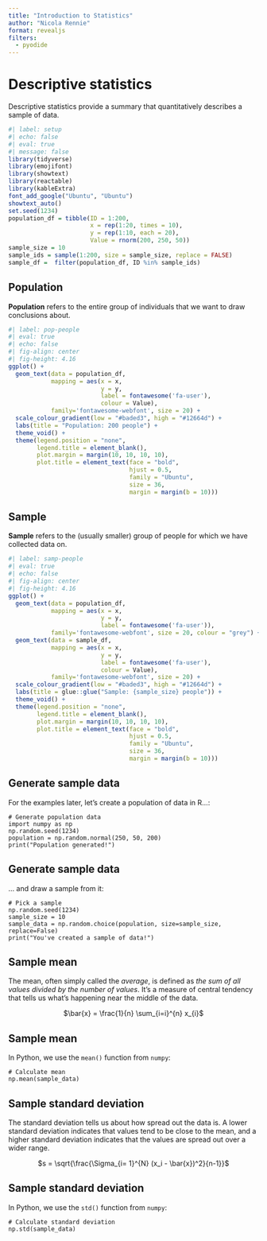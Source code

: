 ```yaml
---
title: "Introduction to Statistics"
author: "Nicola Rennie"
format: revealjs
filters:
  - pyodide
---
```


# Descriptive statistics {background-color="#1A936F"}

Descriptive statistics provide a summary that quantitatively describes a sample of data.

```r
#| label: setup
#| echo: false
#| eval: true
#| message: false
library(tidyverse)
library(emojifont)
library(showtext)
library(reactable)
library(kableExtra)
font_add_google("Ubuntu", "Ubuntu")
showtext_auto()
set.seed(1234)
population_df = tibble(ID = 1:200, 
                       x = rep(1:20, times = 10),
                       y = rep(1:10, each = 20),
                       Value = rnorm(200, 250, 50))
sample_size = 10
sample_ids = sample(1:200, size = sample_size, replace = FALSE)
sample_df =  filter(population_df, ID %in% sample_ids)
```

## Population

**Population** refers to the entire group of individuals that we want to draw conclusions about. 

```r
#| label: pop-people
#| eval: true
#| echo: false
#| fig-align: center
#| fig-height: 4.16
ggplot() +
  geom_text(data = population_df,
            mapping = aes(x = x,
                          y = y,
                          label = fontawesome('fa-user'),
                          colour = Value),
            family='fontawesome-webfont', size = 20) +
  scale_colour_gradient(low = "#baded3", high = "#12664d") +
  labs(title = "Population: 200 people") +
  theme_void() +
  theme(legend.position = "none", 
        legend.title = element_blank(),
        plot.margin = margin(10, 10, 10, 10), 
        plot.title = element_text(face = "bold",
                                  hjust = 0.5,
                                  family = "Ubuntu",
                                  size = 36,
                                  margin = margin(b = 10)))

```

## Sample

**Sample** refers to the (usually smaller) group of people for which we have collected data on.

```r
#| label: samp-people
#| eval: true
#| echo: false
#| fig-align: center
#| fig-height: 4.16
ggplot() +
  geom_text(data = population_df,
            mapping = aes(x = x,
                          y = y,
                          label = fontawesome('fa-user')),
            family='fontawesome-webfont', size = 20, colour = "grey") +
  geom_text(data = sample_df,
            mapping = aes(x = x,
                          y = y,
                          label = fontawesome('fa-user'),
                          colour = Value),
            family='fontawesome-webfont', size = 20) +
  scale_colour_gradient(low = "#baded3", high = "#12664d") +
  labs(title = glue::glue("Sample: {sample_size} people")) +
  theme_void() +
  theme(legend.position = "none", 
        legend.title = element_blank(),
        plot.margin = margin(10, 10, 10, 10), 
        plot.title = element_text(face = "bold",
                                  hjust = 0.5,
                                  family = "Ubuntu",
                                  size = 36,
                                  margin = margin(b = 10)))

```

## Generate sample data {.scrollable}

For the examples later, let's create a population of data in R...:

```pyodide-python
# Generate population data
import numpy as np
np.random.seed(1234)
population = np.random.normal(250, 50, 200)
print("Population generated!")
```

## Generate sample data {.scrollable}

... and draw a sample from it:

```pyodide-python
# Pick a sample
np.random.seed(1234)
sample_size = 10
sample_data = np.random.choice(population, size=sample_size, replace=False)
print("You've created a sample of data!")
```

## Sample mean

The mean, often simply called the *average*, is defined as *the sum of all values divided by the number of values*. It's a measure of central tendency that tells us what's happening near the middle of the data.

::::{style='text-align: center;'}

$\bar{x} = \frac{1}{n} \sum_{i=i}^{n} x_{i}$

::::

## Sample mean

In Python, we use the `mean()` function from `numpy`:

```pyodide-python
# Calculate mean
np.mean(sample_data)
```

## Sample standard deviation

The standard deviation tells us about how spread out the data is. A lower standard deviation indicates that values tend to be close to the mean, and a higher standard deviation indicates that the values are spread out over a wider range.

::::{style='text-align: center;'}

$s = \sqrt{\frac{\Sigma_{i= 1}^{N} (x_i - \bar{x})^2}{n-1}}$

::::

## Sample standard deviation

In Python, we use the `std()` function from `numpy`:

```pyodide-python
# Calculate standard deviation
np.std(sample_data)
```
